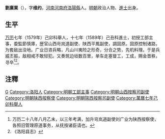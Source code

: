 '''劉廣業'''（{{bd|？||？|catIdx=}}），字'''维约'''，[[河南|河南]][[河南府|河南府]][[洛陽縣|洛陽縣]]人。[[明朝|明朝]]政治人物、[[進士|進士]]出身。

== 生平 ==
[[万历|万历]]七年（1579年）己卯科舉人，十七年（1589年）己丑科進士，初授工部主事，委監節慎庫，歴官山西岢岚道副使、陕西平鳳副使，調固原。固原控制诸路，为套敌出没地。广业日咨兵略，凡山川夷险之形奇，分合之势，先机料理。于是兵威丕振，敌相戒不敢轻犯。又奏筑边垣数百里，单车走塞督工，工成，赐金晋秩，寻卒<ref>万历二十八年八月乙未，以三年考满，加升岢岚道副使刘广业为陕西按察使，各照旧管理原道事务，从抚按诸臣请也。</ref><ref>《洛阳县志》</ref>。

== 注釋 ==
{{reflist}}

{{萬曆十七年己丑科殿試金榜}}

{{Authority control}}

{{DEFAULTSORT:Liu刘}}
[[Category:刘姓|G]]
[[Category:洛阳人|Category:洛阳人]]
[[Category:明朝工部主事|Category:明朝工部主事]]
[[Category:明朝山西按察司副使|Category:明朝山西按察司副使]]
[[Category:明朝陕西按察使|Category:明朝陕西按察使]]
[[Category:明朝陝西按察司副使|Category:明朝陝西按察司副使]]
[[Category:萬曆七年己卯科舉人|Category:萬曆七年己卯科舉人]]


{{明朝人物小作品}}